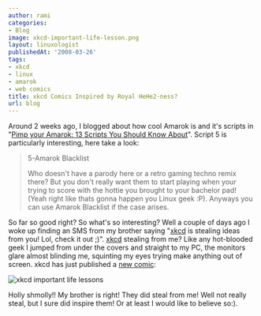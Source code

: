 ```yaml
---
author: rami
categories:
- Blog
image: xkcd-important-life-lesson.png
layout: linuxologist
publishedAt: '2008-03-26'
tags:
- xkcd
- linux
- amarok
- web comics
title: xkcd Comics Inspired by Royal HeHe2-ness?
url: blog
---
```


Around 2 weeks ago, I blogged about how cool Amarok is and it's scripts in "[Pimp your Amarok: 13 Scripts You Should Know About](/2008/03/14/pimp-your-amarok-13-scripts-you-should-probably-know-about)". Script 5 is particularly interesting, here take a look:


> 5-Amarok Blacklist
> 
> Who doesn't have a parody here or a retro gaming techno remix there? But you don't really want them to start playing when your trying to score with the hottie you brought to your bachelor pad! (Yeah right like thats gonna happen you Linux geek :P). Anyways you can use Amarok Blacklist if the case arises.

So far so good right? So what's so interesting? Well a couple of days ago I woke up finding an SMS from my brother saying "[xkcd](http://www.xkcd.com) is stealing ideas from you! Lol, check it out ;)". [xkcd](http://www.xkcd.com) stealing from me? Like any hot-blooded geek I jumped from under the covers and straight to my PC, the monitors glare almost blinding me, squinting my eyes trying make anything out of screen. xkcd has just published a [new comic](http://xkcd.com/400/):

![xkcd important life lessons](/assets/images/content/blog/xkcd-important-life-lesson.png)

Holly shmolly!! My brother is right! They did  steal from me! Well not really steal, but I sure did inspire them! Or at least I would like to believe so:).